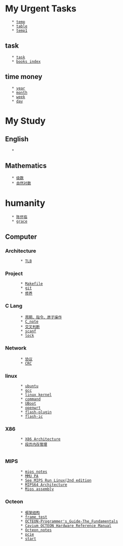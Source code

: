 = My Urgent Tasks =
    * [[temp]]
    * [[table]]
    * [[temp1]]
== task ==
    * [[task]]
    * [[books index]]
== time money ==
    * [[year]]
    * [[month]]
    * [[week]]
    * [[day]]

= My Study =
== English	==
	* 
== Mathematics	==
	* [[级数]]
	* [[自然对数]]
= humanity  	=
	* [[陈怀临]] 
	* [[grace]]
== Computer 	==
=== Architecture===
		* [[TLB]]
=== Project 	===
		* [[Makefile]]
		* [[git]]
		* [[修养]]
=== C Lang 	===
		* [[周期、指令、原子操作]]
		* [[C_note]]
		* [[交叉判断]]
		* [[scanf]]
		* [[lock]]
=== Network 	===
		* [[协议]]
		* [[CRC]]
=== linux 	===
		* [[ubuntu]]
		* [[gcc]]
		* [[linux kernel]]
		* [[command]]
		* [[UBoot]]
		* [[openwrt]]
		* [[flash-plugin]]
		* [[flash-ic]]
=== X86		===
		* [[X86 Architecture]]
		* [[段页内存管理]]
	
=== MIPS	===
		* [[mips notes]]
		* [[MMU PA]]
		* [[See MIPS Run Linux(2nd edition]]
		* [[MIPS64 Architecture]]
		* [[Mips assembly]]
=== Octeon 	===
		* [[框架结构]]
		* [[frame_test]]
		* [[OCTEON-Programmer's_Guide-The_Fundamentals]]
		* [[Cavium OCTEON Hardware Reference Manual]]
		* [[Octeon_notes]]
		* [[pcie]]
		* [[start]]
